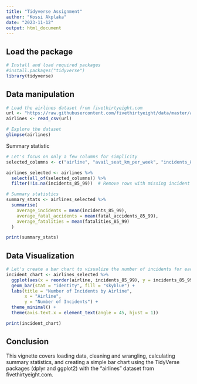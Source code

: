 ---
title: "Tidyverse Assignment"
author: "Kossi Akplaka"
date: "2023-11-12"
output: html_document
---

## Load the package

```{r}
# Install and load required packages
#install.packages("tidyverse")
library(tidyverse)

```

## Data manipulation

```{r}
# Load the airlines dataset from fivethirtyeight.com
url <- "https://raw.githubusercontent.com/fivethirtyeight/data/master/airline-safety/airline-safety.csv"
airlines <- read_csv(url)

# Explore the dataset
glimpse(airlines)

```

Summary statistic

```{r}

# Let's focus on only a few columns for simplicity
selected_columns <- c("airline", "avail_seat_km_per_week", "incidents_85_99", "fatal_accidents_85_99", "fatalities_85_99")

airlines_selected <- airlines %>%
  select(all_of(selected_columns)) %>%
  filter(!is.na(incidents_85_99))  # Remove rows with missing incident data

# Summary statistics
summary_stats <- airlines_selected %>%
  summarise(
    average_incidents = mean(incidents_85_99),
    average_fatal_accidents = mean(fatal_accidents_85_99),
    average_fatalities = mean(fatalities_85_99)
  )

print(summary_stats)
```

## Data Visualization

```{r}

# Let's create a bar chart to visualize the number of incidents for each airline
incident_chart <- airlines_selected %>%
  ggplot(aes(x = reorder(airline, incidents_85_99), y = incidents_85_99)) +
  geom_bar(stat = "identity", fill = "skyblue") +
  labs(title = "Number of Incidents by Airline",
       x = "Airline",
       y = "Number of Incidents") +
  theme_minimal() +
  theme(axis.text.x = element_text(angle = 45, hjust = 1))

print(incident_chart)

```

## Conclusion

This vignette covers loading data, cleaning and wrangling, calculating summary statistics, and creating a simple bar chart using the TidyVerse packages (dplyr and ggplot2) with the "airlines" dataset from fivethirtyeight.com. 